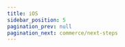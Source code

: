 ```yaml
---
title: iOS
sidebar_position: 5
pagination_prev: null
pagination_next: commerce/next-steps
---
```



<Quickstart product="Voice Conferencing" />

<head>
  <title>iOS Guide</title>
  <meta
    name="description"
    content="Get started with setting up the Voice Conference client on iOS with ProductDB. Follow our guide for a seamless iOS client setup."
  />
</head>
